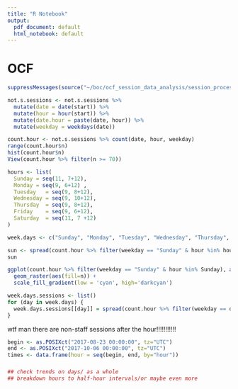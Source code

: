 ```yaml
---
title: "R Notebook"
output:
  pdf_document: default
  html_notebook: default
---
```


# OCF
```r
suppressMessages(source("~/boc/ocf_session_data_analysis/session_process.R"))
```

```r
not.s.sessions <- not.s.sessions %>% 
  mutate(date = date(start)) %>%
  mutate(hour = hour(start)) %>%
  mutate(date.hour = paste(date, hour)) %>%
  mutate(weekday = weekdays(date))

count.hour <- not.s.sessions %>% count(date, hour, weekday)
range(count.hour$n)
hist(count.hour$n)
View(count.hour %>% filter(n >= 70))
```

```r
hours <- list(
  Sunday = seq(11, 7+12),
  Monday = seq(9, 6+12)	,
  Tuesday	= seq(9, 8+12),
  Wednesday	= seq(9, 10+12),
  Thursday	= seq(9, 8+12),
  Friday	= seq(9, 6+12),
  Saturday	= seq(11, 7 +12)
)

week.days <- c("Sunday", "Monday", "Tuesday", "Wednesday", "Thursday", "Friday", "Saturday")
```


```r
sun <- spread(count.hour %>% filter(weekday == "Sunday" & hour %in% hours$Sunday) %>% select(-weekday), date, n)
sun

ggplot(count.hour %>% filter(weekday == "Sunday" & hour %in% Sunday), aes(x=date, y=hour)) +
  geom_raster(aes(fill=n)) +
  scale_fill_gradient(low = 'cyan', high='darkcyan')

week.days.sessions <- list()
for (day in week.days) {
  week.days.sessions[[day]] = spread(count.hour %>% filter(weekday == day & hour %in% hours[[day]]) %>% select(-weekday), date, n)
}
```

wtf man there are non-staff sessions after the hour!!!!!!!!!!! 

```r
begin <- as.POSIXct("2017-08-23 00:00:00", tz="UTC")
end <- as.POSIXct("2017-10-06 00:00:00", tz="UTC")
times <- data.frame(hour = seq(begin, end, by="hour"))
```

###
```r
## check trends on days/ as a whole 
## breakdown hours to half-hour intervals/or maybe even more 
```

